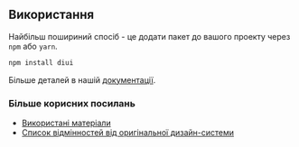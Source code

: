 ## Використання

Найбільш пошириний спосіб - це додати пакет до вашого проекту через `npm` або `yarn`.

```bash
npm install diui
```

Більше деталей в нашій [документації](/docs).

### Більше корисних посилань

- [Використані матеріали](/materials)
- [Список відмінностей від оригінальної дизайн-системи](/diff)